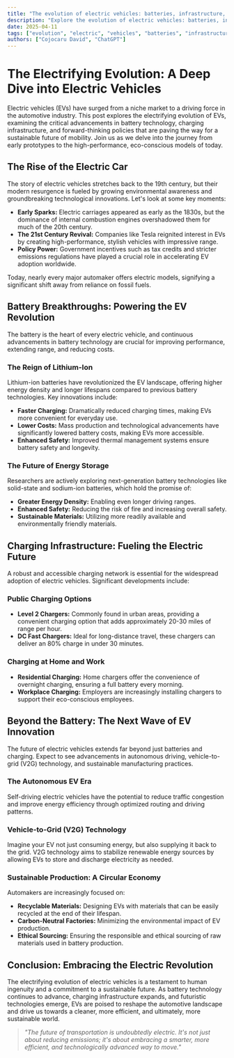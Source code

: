 ```yaml
---
title: "The evolution of electric vehicles: batteries, infrastructure, and beyond"
description: "Explore the evolution of electric vehicles: batteries, infrastructure, and beyond in this detailed guide, offering insights, strategies, and practical tips to enhance your understanding and application of the topic."
date: 2025-04-11
tags: ["evolution", "electric", "vehicles", "batteries", "infrastructure", "beyond"]
authors: ["Cojocaru David", "ChatGPT"]
---
```


# The Electrifying Evolution: A Deep Dive into Electric Vehicles

Electric vehicles (EVs) have surged from a niche market to a driving force in the automotive industry. This post explores the electrifying evolution of EVs, examining the critical advancements in battery technology, charging infrastructure, and forward-thinking policies that are paving the way for a sustainable future of mobility. Join us as we delve into the journey from early prototypes to the high-performance, eco-conscious models of today.

## The Rise of the Electric Car

The story of electric vehicles stretches back to the 19th century, but their modern resurgence is fueled by growing environmental awareness and groundbreaking technological innovations. Let's look at some key moments:

- **Early Sparks:** Electric carriages appeared as early as the 1830s, but the dominance of internal combustion engines overshadowed them for much of the 20th century.
- **The 21st Century Revival:** Companies like Tesla reignited interest in EVs by creating high-performance, stylish vehicles with impressive range.
- **Policy Power:** Government incentives such as tax credits and stricter emissions regulations have played a crucial role in accelerating EV adoption worldwide.

Today, nearly every major automaker offers electric models, signifying a significant shift away from reliance on fossil fuels.

## Battery Breakthroughs: Powering the EV Revolution

The battery is the heart of every electric vehicle, and continuous advancements in battery technology are crucial for improving performance, extending range, and reducing costs.

### The Reign of Lithium-Ion

Lithium-ion batteries have revolutionized the EV landscape, offering higher energy density and longer lifespans compared to previous battery technologies. Key innovations include:

- **Faster Charging:** Dramatically reduced charging times, making EVs more convenient for everyday use.
- **Lower Costs:** Mass production and technological advancements have significantly lowered battery costs, making EVs more accessible.
- **Enhanced Safety:** Improved thermal management systems ensure battery safety and longevity.

### The Future of Energy Storage

Researchers are actively exploring next-generation battery technologies like solid-state and sodium-ion batteries, which hold the promise of:

- **Greater Energy Density:** Enabling even longer driving ranges.
- **Enhanced Safety:** Reducing the risk of fire and increasing overall safety.
- **Sustainable Materials:** Utilizing more readily available and environmentally friendly materials.

## Charging Infrastructure: Fueling the Electric Future

A robust and accessible charging network is essential for the widespread adoption of electric vehicles. Significant developments include:

### Public Charging Options

- **Level 2 Chargers:** Commonly found in urban areas, providing a convenient charging option that adds approximately 20-30 miles of range per hour.
- **DC Fast Chargers:** Ideal for long-distance travel, these chargers can deliver an 80% charge in under 30 minutes.

### Charging at Home and Work

- **Residential Charging:** Home chargers offer the convenience of overnight charging, ensuring a full battery every morning.
- **Workplace Charging:** Employers are increasingly installing chargers to support their eco-conscious employees.

## Beyond the Battery: The Next Wave of EV Innovation

The future of electric vehicles extends far beyond just batteries and charging. Expect to see advancements in autonomous driving, vehicle-to-grid (V2G) technology, and sustainable manufacturing practices.

### The Autonomous EV Era

Self-driving electric vehicles have the potential to reduce traffic congestion and improve energy efficiency through optimized routing and driving patterns.

### Vehicle-to-Grid (V2G) Technology

Imagine your EV not just consuming energy, but also supplying it back to the grid. V2G technology aims to stabilize renewable energy sources by allowing EVs to store and discharge electricity as needed.

### Sustainable Production: A Circular Economy

Automakers are increasingly focused on:

- **Recyclable Materials:** Designing EVs with materials that can be easily recycled at the end of their lifespan.
- **Carbon-Neutral Factories:** Minimizing the environmental impact of EV production.
- **Ethical Sourcing:** Ensuring the responsible and ethical sourcing of raw materials used in battery production.

## Conclusion: Embracing the Electric Revolution

The electrifying evolution of electric vehicles is a testament to human ingenuity and a commitment to a sustainable future. As battery technology continues to advance, charging infrastructure expands, and futuristic technologies emerge, EVs are poised to reshape the automotive landscape and drive us towards a cleaner, more efficient, and ultimately, more sustainable world.

> _"The future of transportation is undoubtedly electric. It's not just about reducing emissions; it's about embracing a smarter, more efficient, and technologically advanced way to move."_
